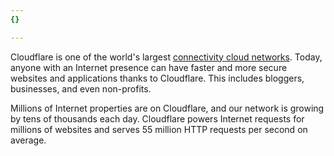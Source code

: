```yaml
---
{}

---
```



<Stream videoId="bdf5733bed92deded731efee29b2346f" videoTitle="What is Cloudflare?" thumbnailTimeOrURL="38s" />

Cloudflare is one of the world's largest [connectivity cloud networks](https://blog.cloudflare.com/welcome-to-connectivity-cloud). Today, anyone with an Internet presence can have faster and more secure websites and applications thanks to Cloudflare. This includes bloggers, businesses, and even non-profits.

Millions of Internet properties are on Cloudflare, and our network is growing by tens of thousands each day. Cloudflare powers Internet requests for millions of websites and serves 55 million HTTP requests per second on average.
